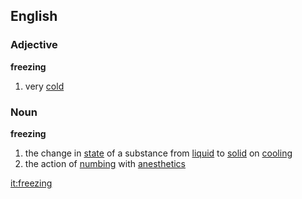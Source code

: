 ==English==

===Adjective===
'''freezing'''
# very [[cold]]

===Noun===
{{wikipedia}}
'''freezing'''
# the change in [[state]] of a substance from [[liquid]] to [[solid]] on [[cooling]]
# the action of [[numbing]] with [[anesthetic]]s

[[it:freezing]]